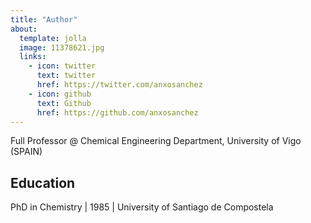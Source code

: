 ```yaml
---
title: "Author"
about:
  template: jolla
  image: 11378621.jpg
  links:
    - icon: twitter
      text: twitter
      href: https://twitter.com/anxosanchez
    - icon: github
      text: Github
      href: https://github.com/anxosanchez
---
```


Full Professor @ Chemical Engineering Department, University of Vigo (SPAIN)

## Education

PhD in Chemistry | 1985 | University of Santiago de Compostela


